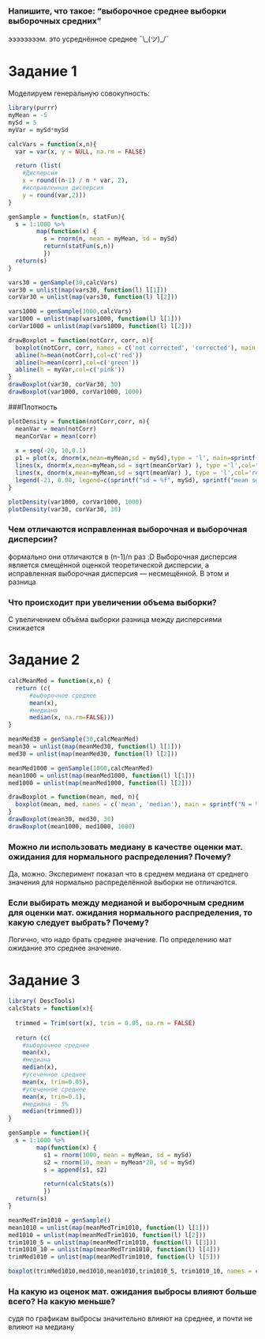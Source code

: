 
### Напишите, что такое: "выборочное среднее выборки выборочных средних"

ээээээээм. это усреднённое среднее ¯\\\_(ツ)\_/¯

# Задание 1
Моделируем генеральную совокупность:

```r
library(purrr)
myMean = -5
mySd = 5
myVar = mySd*mySd

calcVars = function(x,n){
  var = var(x, y = NULL, na.rm = FALSE)

  return (list(
    #Дисперсия
    x = round((n-1) / n * var, 2),
    #исправленная дисперсия
    y = round(var,2)))
}

genSample = function(n, statFun){
  s = 1:1000 %>%
        map(function(x) {
          s = rnorm(n, mean = myMean, sd = mySd)
          return(statFun(s,n))
          })
  return(s)
}
```

```r
vars30 = genSample(30,calcVars)
var30 = unlist(map(vars30, function(l) l[1]))
corVar30 = unlist(map(vars30, function(l) l[2]))

vars1000 = genSample(1000,calcVars)
var1000 = unlist(map(vars1000, function(l) l[1]))
corVar1000 = unlist(map(vars1000, function(l) l[2]))
```

```r
drawBoxplot = function(notCorr, corr, n){
  boxplot(notCorr, corr, names = c('not corrected', 'corrected'), main = sprintf("N = %i", n))
  abline(h=mean(notCorr),col=c('red'))
  abline(h=mean(corr),col=c('green'))
  abline(h = myVar,col=c('pink'))
}
drawBoxplot(var30, corVar30, 30)
drawBoxplot(var1000, corVar1000, 1000)
```

###Плотность

```r
plotDensity = function(notCorr,corr, n){
  meanVar = mean(notCorr)
  meanCorVar = mean(corr)
  
  x = seq(-20, 10,0.1)
  p1 = plot(x, dnorm(x,mean=myMean,sd = mySd),type = 'l', main=sprintf('N = %i', n),col='blue', ylab = "density")
  lines(x, dnorm(x,mean=myMean,sd = sqrt(meanCorVar) ), type ='l',col="green")
  lines(x, dnorm(x,mean=myMean,sd = sqrt(meanVar) ), type = 'l',col='red')
  legend(-21, 0.08, legend=c(sprintf("sd = %f", mySd), sprintf("mean sd = %f", sqrt(meanCorVar)), sprintf('cor mean sd = %e', sqrt(meanCorVar))),col=c("red", "green", "blue"))
}

plotDensity(var1000, corVar1000, 1000)
plotDensity(var30, corVar30, 30)

```

### Чем отличаются исправленная выборочная и выборочная дисперсии?
формально они отличаются в (n-1)/n раз :D
Выборочная дисперсия является смещённой оценкой теоретической дисперсии, а исправленная выборочная дисперсия — несмещённой. В этом и разница

### Что происходит при увеличении объема выборки?
С увеличением объёма выборки разница между дисперсиями снижается

# Задание 2
```r

calcMeanMed = function(x,n) {
  return (c(
      #выборочное среднее
      mean(x),
      #медиана
      median(x, na.rm=FALSE)))
}

```

```r
meanMed30 = genSample(30,calcMeanMed)
mean30 = unlist(map(meanMed30, function(l) l[1]))
med30 = unlist(map(meanMed30, function(l) l[2]))

meanMed1000 = genSample(1000,calcMeanMed)
mean1000 = unlist(map(meanMed1000, function(l) l[1]))
med1000 = unlist(map(meanMed1000, function(l) l[2]))
```

```r
drawBoxplot = function(mean, med, n){
  boxplot(mean, med, names = c('mean', 'median'), main = sprintf("N = %i", n))
}
drawBoxplot(mean30, med30, 30)
drawBoxplot(mean1000, med1000, 1000)
```

### Можно ли использовать медиану в качестве оценки мат. ожидания для нормального распределения? Почему?

Да, можно. Эксперимент показал что в среднем медиана от среднего значения для нормально распределённой выборки не отличаются.

### Если выбирать между медианой и выборочным средним для оценки мат. ожидания нормального распределения, то какую следует выбрать? Почему?

Логично, что надо брать среднее значение. По определению мат ожидание это среднее значение.

# Задание 3

```r
library( DescTools)
calcStats = function(x){
  
  trimmed = Trim(sort(x), trim = 0.05, na.rm = FALSE)
  
  return (c(
    #выборочное среднее
    mean(x),
    #медиана
    median(x),
    #усеченное среднее
    mean(x, trim=0.05),
    #усеченное среднее
    mean(x, trim=0.1),
    #медиана - 5%
    median(trimmed)))
}

genSample = function(){
  s = 1:1000 %>%
        map(function(x) {
          s1 = rnorm(1000, mean = myMean, sd = mySd)
          s2 = rnorm(10, mean = myMean*20, sd = mySd)
          s = append(s1, s2)

          return(calcStats(s))
          })
  return(s)
}

```

```r
meanMedTrim1010 = genSample()
mean1010 = unlist(map(meanMedTrim1010, function(l) l[1]))
med1010 = unlist(map(meanMedTrim1010, function(l) l[2]))
trim1010_5 = unlist(map(meanMedTrim1010, function(l) l[3]))
trim1010_10 = unlist(map(meanMedTrim1010, function(l) l[4]))
trimMed1010 = unlist(map(meanMedTrim1010, function(l) l[5]))

boxplot(trimMed1010,med1010,mean1010,trim1010_5, trim1010_10, names = c('median - 5%', 'median', 'mean', 'mean-5%', 'mean-10%'), main = sprintf("N = %i", 1010))

```

### На какую из оценок мат. ожидания выбросы влияют больше всего? На какую меньше?

судя по графикам выбросы значительно влияют на среднее, и почти не влияют на медиану
